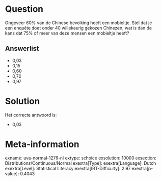 Question
========

Ongeveer 60% van de Chinese bevolking heeft een mobieltje. Stel dat je
een enquête doet onder 40 willekeurig gekozen Chinezen, wat is dan de
kans dat 75% of meer van deze mensen een mobieltje heeft?

Answerlist
----------

* 0,03
* 0,15
* 0,60
* 0,70
* 0,97

Solution
========

Het correcte antwoord is: 

* 0,03

Meta-information
================
exname: uva-normal-1276-nl
extype: schoice
exsolution: 10000
exsection: Distributions/Continuous/Normal
exextra[Type]: 
exextra[Language]: Dutch
exextra[Level]: Statistical Literacy
exextra[IRT-Difficulty]: 2.97
exextra[p-value]: 0.4043
